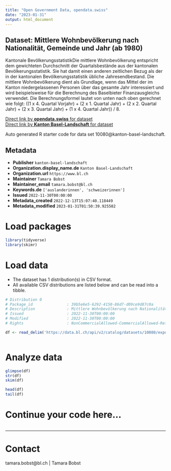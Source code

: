 ```yaml
---
title: "Open Government Data, opendata.swiss"
date: "2023-01-31"
output: html_document
---
```


## Dataset: Mittlere Wohnbevölkerung nach Nationalität, Gemeinde und Jahr (ab 1980)

Kantonale BevölkerungsstatistikDie mittlere Wohnbevölkerung entspricht dem gewichteten Durchschnitt der Quartalsbestände aus der kantonalen Bevölkerungsstatistik. Sie hat damit einen anderen zeitlichen Bezug als der in der kantonalen Bevölkerungsstatistik übliche Jahresendbestand. Die mittlere Wohnbevölkerung dient als Grundlage, wenn das Mittel der im Kanton niedergelassenen Personen über das gesamte Jahr interessiert und wird beispielsweise für die Berechnung des Baselbieter Finanzausgleichs verwendet. Die Berechnungsformel lautet von unten nach oben gerechnet wie folgt: ((1 x 4. Quartal Vorjahr) + (2 x 1. Quartal Jahr) + (2 x 2. Quartal Jahr) + (2 x 3. Quartal Jahr) + (1 x 4. Quartal Jahr)) / 8.

[Direct link by **opendata.swiss** for dataset](https://opendata.swiss/de/dataset/mittlere-wohnbevolkerung-nach-nationalitat-gemeinde-und-jahr-ab-1980)<br>
[Direct link by **Kanton Basel-Landschaft** for dataset](https://data.bl.ch/explore/dataset/10080/)

Auto generated R starter code for data set 10080@kanton-basel-landschaft.

## Metadata

- **Publisher** `kanton-basel-landschaft`
- **Organization.display_name.de** `Kanton Basel-Landschaft`
- **Organization.url** `https://www.bl.ch`
- **Maintainer** `Tamara Bobst`
- **Maintainer_email** `tamara.bobst@bl.ch`
- **Keywords.de** `['auslanderinnen', 'schweizerinnen']`
- **Issued** `2022-11-30T00:00:00`
- **Metadata_created** `2022-12-13T15:07:40.118449`
- **Metadata_modified** `2023-01-31T01:50:39.925502`


# Load packages

```r

library(tidyverse)
library(skimr)

```

# Load data

-   The dataset has 1 distribution(s) in CSV format.
-   All available CSV distributions are listed below and can be read into a tibble.

```r

# Distribution 0
# Package_id               : 39b5e6e5-6292-4150-86d7-d09ce9d87c0a
# Description              : Mittlere Wohnbevölkerung nach Nationalität, Gemeinde und Jahr (ab 1980) (csv)
# Issued                   : 2022-11-30T00:00:00
# Modified                 : 2022-11-30T00:00:00
# Rights                   : NonCommercialAllowed-CommercialAllowed-ReferenceRequired

df <- read_delim('https://data.bl.ch/api/v2/catalog/datasets/10080/exports/csv')



```

# Analyze data

```r

glimpse(df)
str(df)
skim(df)

head(df)
tail(df)

```

# Continue your code here...

```r

```

------------------------------------------------------------------------

# Contact

tamara.bobst@bl.ch | Tamara Bobst
